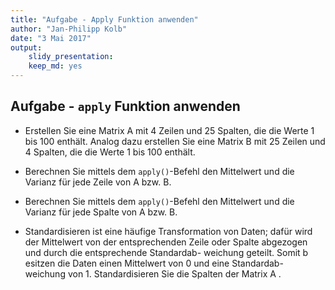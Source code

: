 ```yaml
---
title: "Aufgabe - Apply Funktion anwenden"
author: "Jan-Philipp Kolb"
date: "3 Mai 2017"
output: 
    slidy_presentation:
    keep_md: yes
---
```


## Aufgabe - `apply` Funktion anwenden

- Erstellen Sie eine Matrix A mit 4 Zeilen und 25 Spalten, die die Werte 1 bis 100 enthält. Analog dazu erstellen Sie eine Matrix B mit 25 Zeilen und 4 Spalten, die die Werte 1 bis 100 enthält.

- Berechnen Sie mittels dem `apply()`-Befehl den Mittelwert und die Varianz für jede Zeile von A bzw. B.

- Berechnen Sie mittels dem `apply()`-Befehl den Mittelwert und die Varianz für jede Spalte von
A bzw. B.

- Standardisieren ist eine häufige Transformation von        Daten;        dafür        wird        der        Mittelwert        von der entsprechenden        Zeile        oder        Spalte        abgezogen        und        durch        die        entsprechende        Standardab-
weichung         geteilt.             Somit         b esitzen         die         Daten         einen         Mittelwert         von         0         und         eine         Standardab-
weichung        von        1.           Standardisieren        Sie        die        Spalten        der        Matrix
A
.

